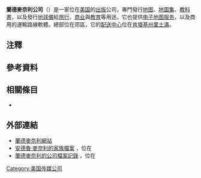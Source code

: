 {{expand|time=2015-05-26T18:08:18+00:00}}
{{unreferenced|time=2015-05-26T18:08:18+00:00}}
{{noteTA
| 1= zh-tw:里奇蒙; zh-cn:里士滿; zh-hk:列治文; zh-mo:列治文; zh-sg:列治文;
}}
{{Infobox company
| name = 蘭德麥奈利公司<br>Rand McNally & Co.
| logo = File:WHEELER1893 pg012 RAND McNELLY LOGO.jpg
| logo_caption = 1893年，蘭德麥奈利的公司商標
| type = 私人公司
| foundation = 1856年，[[芝加哥|芝加哥]]
| founder = {{translink|en|William Rand (printer)|威廉·蘭德}}<br>{{translink|en|Andrew McNally|安德魯·麥奈利}}
| location = {{translink|en|Skokie, Illinois|史科基村 (伊利諾伊州)|伊利諾伊州史科基村}}
| industry = [[出版|出版]]、[[教育|教育]]、[[旅行|旅行]]、[[运输|运输]]
| products = [[地图|地图]]、[[地圖集|地圖集]]、[[软件|软件]]
| key_people = [[首席执行官|首席执行官]]<br>史帝芬·A·弗來契{{notetag|{{lang-en|Stephen A. Fletcher}}}}
| owner = 宗主教合夥人[[有限公司|有限公司]]{{notetag|宗主教合夥人有限公司，{{lang-en|Patriarch Partners, LLC}}}}

| homepage = [http://randmcnally.com randmcnally.com]
}}
'''蘭德麥奈利公司'''（{{lang-en|Rand McNally & Co.}}）是一家位在[[美国|美国]]的[[出版|出版]]公司，專門發行[[地图|地图]]、[[地圖集|地圖集]]、[[教科書|教科書]]，以及發行[[地球儀|地球儀]]給[[旅行|旅行]]、[[商业|商业]]與[[教育|教育]]等用途。它也提供[[电子地图服务|电子地图服务]]，以及商用的運輸路線軟體。總部位在{{translink|en|Skokie, Illinois|史科基村 (伊利諾伊州)|伊利諾伊州史科基村}}郊區，它的[[配送中心|配送中心]]位在[[里士滿_(肯塔基)|肯塔基州里士滿]]。

== 注釋 ==
{{ReflistH|2}}
{{NoteFoot}}
{{ReflistF}}

== 參考資料 ==
{{Reflist|2}}

== 相關條目 ==
*{{translink|en|Ranally city rating system|蘭奈利城市分級系統}}

== 外部連結 ==
{{Commonscat|Rand McNally}}
*[http://randmcnally.com 蘭德麥奈利網站] {{Wayback|url=http://randmcnally.com/ |date=20210503072818 }}
* [http://www.newberry.org/collections/FindingAids/mcnallyfamily/McNallyfamily.html 安德魯·麥奈利的家族檔案] {{Wayback|url=http://www.newberry.org/collections/FindingAids/mcnallyfamily/McNallyfamily.html |date=20111014072241 }}，位在{{translink|en|Newberry Library|紐貝利圖書館}}
* [http://www.newberry.org/collections/FindingAids/randmcnally/RandMcNally.html 蘭德麥奈利的公司檔案記錄] {{Wayback|url=http://www.newberry.org/collections/FindingAids/randmcnally/RandMcNally.html |date=20110105223001 }}，位在{{translink|en|Newberry Library|紐貝利圖書館}}

{{DEFAULTSORT:Rand McNally}}
[[Category:美国传媒公司|Category:美国传媒公司]]
{{US-company-stub}}